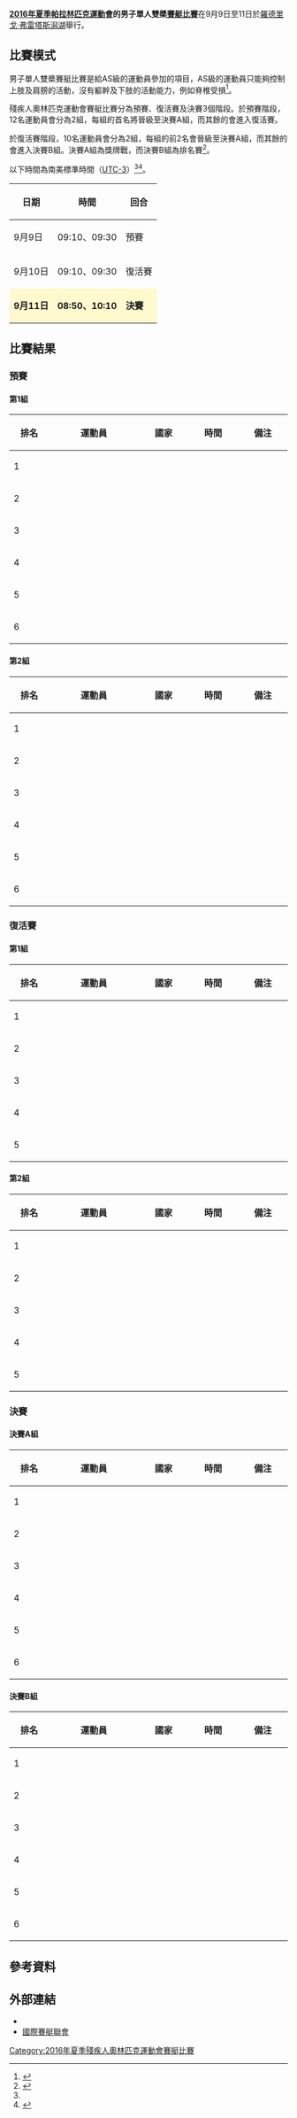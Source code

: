 {{noteTA|G1=Sports}}
{{Infobox Paralympic event
| event       = 男子單人雙槳
| games       = 2016年夏季
| image       = [[File:Rowing_pictogram.svg|120px]]
| caption     = 
| venue       = [[羅德里戈·弗雷塔斯潟湖|羅德里戈·弗雷塔斯潟湖]]
| dates       = 9月9日至11日
| competitors = 12
| nations     = 12
| gold        =  
| goldNPC     =  
| silver      =  
| silverNPC   =  
| bronze      =  
| bronzeNPC   =  
| prev        = [[2012年夏季殘疾人奧林匹克運動會賽艇男子單人雙槳比賽|2012]]
| next        = [[2020年夏季殘疾人奧林匹克運動會男子單人雙槳賽艇比賽|2020]]
}}
{{2016年夏季殘疾人奧林匹克運動會賽艇比賽}}
'''[[2016年夏季帕拉林匹克運動會|2016年夏季帕拉林匹克運動會]]的男子單人雙槳[[2016年夏季殘疾人奧林匹克運動會賽艇比賽|賽艇比賽]]'''在9月9日至11日於[[羅德里戈·弗雷塔斯潟湖|羅德里戈·弗雷塔斯潟湖]]舉行。

== 比賽模式 ==
男子單人雙槳賽艇比賽是給AS級的運動員參加的項目，AS級的運動員只能夠控制上肢及肩膀的活動，沒有軀幹及下肢的活動能力，例如脊椎受損<ref name=classify>{{Cite web |url=https://www.paralympic.org/sites/default/files/document/150915170806821_2015_09_15%2BExplanatory%2Bguide%2BClassification_summer%2BFINAL%2B_5.pdf |title=Explanatory guide to Paralympic classification |accessdate=2016-08-30 |archive-date=2016-08-27 |archive-url=https://web.archive.org/web/20160827205502/https://www.paralympic.org/sites/default/files/document/150915170806821_2015_09_15%2BExplanatory%2Bguide%2BClassification_summer%2BFINAL%2B_5.pdf |dead-url=no }}</ref>。

殘疾人奧林匹克運動會賽艇比賽分為預賽、復活賽及決賽3個階段。於預賽階段，12名運動員會分為2組，每組的首名將晉級至決賽A組，而其餘的會進入復活賽。

於復活賽階段，10名運動員會分為2組，每組的前2名會晉級至決賽A組，而其餘的會進入決賽B組。決賽A組為獎牌戰，而決賽B組為排名賽<ref name=explanation>{{Cite web |url=http://www.paralimpicos.es/publicacion/ficheros/Paralympic%20Explanatory%20Guide%20_%20Rowing.pdf |title=Rowing Explanatory Guide |access-date=2016-08-30 |archive-url=https://web.archive.org/web/20160330022321/http://www.paralimpicos.es/publicacion/ficheros/Paralympic%20Explanatory%20Guide%20_%20Rowing.pdf |archive-date=2016-03-30 |dead-url=yes }}</ref>。

以下時間為南美標準時間（[[UTC-3|UTC-3]]）<ref name=explanation/><ref>{{Cite web |url=http://www.worldrowing.com/mm//Document/General/General/12/21/71/92016ParalympicGamesProgrammeV4161115_Neutral.pdf |title=Rowing Regatta of the 2016 Paralympic Games in Rio de Janeiro, Brazil |accessdate=2016-08-30 |archive-date=2017-04-07 |archive-url=https://web.archive.org/web/20170407043721/http://www.worldrowing.com/mm//Document/General/General/12/21/71/92016ParalympicGamesProgrammeV4161115_Neutral.pdf |dead-url=no }}</ref>。
{| class="wikitable" style="text-align:center" width=400px
! 日期
! 時間
! 回合
|-
| 9月9日 || 09:10、09:30 || 預賽
|-
| 9月10日 || 09:10、09:30 || 復活賽
|-
|style=background:lemonchiffon| '''9月11日''' ||style=background:lemonchiffon| '''08:50、10:10''' || style=background:lemonchiffon| '''決賽''' 
|}

== 比賽結果 ==
=== 預賽 ===
==== 第1組 ====
{| class="wikitable" style="text-align:center; width:800px;"
|-
!width="60"| 排名
!width="160"| 運動員
!width="80"| 國家
!width="80"| 時間
!width="80"| 備注
|-
| 1 ||align=left|  ||align=left|  ||  || 
|-
| 2 ||align=left|  ||align=left|  ||  || 
|-
| 3 ||align=left|  ||align=left|  ||  || 
|-
| 4 ||align=left|  ||align=left|  ||  || 
|-
| 5 ||align=left|  ||align=left|  ||  || 
|-
| 6 ||align=left|  ||align=left|  ||  || 
|}
==== 第2組 ====
{| class="wikitable" style="text-align:center; width:800px;"
|-
!width="60"| 排名
!width="160"| 運動員
!width="80"| 國家
!width="80"| 時間
!width="80"| 備注
|-
| 1 ||align=left|  ||align=left|  ||  || 
|-
| 2 ||align=left|  ||align=left|  ||  || 
|-
| 3 ||align=left|  ||align=left|  ||  || 
|-
| 4 ||align=left|  ||align=left|  ||  || 
|-
| 5 ||align=left|  ||align=left|  ||  || 
|-
| 6 ||align=left|  ||align=left|  ||  || 
|}
=== 復活賽 ===
==== 第1組 ====
{| class="wikitable" style="text-align:center; width:800px;"
|-
!width="60"| 排名
!width="160"| 運動員
!width="80"| 國家
!width="80"| 時間
!width="80"| 備注
|-
| 1 ||align=left|  ||align=left|  ||  || 
|-
| 2 ||align=left|  ||align=left|  ||  || 
|-
| 3 ||align=left|  ||align=left|  ||  || 
|-
| 4 ||align=left|  ||align=left|  ||  || 
|-
| 5 ||align=left|  ||align=left|  ||  || 
|}
==== 第2組 ====
{| class="wikitable" style="text-align:center; width:800px;"
|-
!width="60"| 排名
!width="160"| 運動員
!width="80"| 國家
!width="80"| 時間
!width="80"| 備注
|-
| 1 ||align=left|  ||align=left|  ||  || 
|-
| 2 ||align=left|  ||align=left|  ||  || 
|-
| 3 ||align=left|  ||align=left|  ||  || 
|-
| 4 ||align=left|  ||align=left|  ||  || 
|-
| 5 ||align=left|  ||align=left|  ||  || 
|}
=== 決賽 ===
==== 決賽A組 ====
{| class="wikitable" style="text-align:center; width:800px;"
|-
!width="60"| 排名
!width="160"| 運動員
!width="80"| 國家
!width="80"| 時間
!width="80"| 備注
|-
| 1 ||align=left|  ||align=left|  ||  || 
|-
| 2 ||align=left|  ||align=left|  ||  || 
|-
| 3 ||align=left|  ||align=left|  ||  || 
|-
| 4 ||align=left|  ||align=left|  ||  || 
|-
| 5 ||align=left|  ||align=left|  ||  || 
|-
| 6 ||align=left|  ||align=left|  ||  || 
|}
==== 決賽B組 ====
{| class="wikitable" style="text-align:center; width:800px;"
|-
!width="60"| 排名
!width="160"| 運動員
!width="80"| 國家
!width="80"| 時間
!width="80"| 備注
|-
| 1 ||align=left|  ||align=left|  ||  || 
|-
| 2 ||align=left|  ||align=left|  ||  || 
|-
| 3 ||align=left|  ||align=left|  ||  || 
|-
| 4 ||align=left|  ||align=left|  ||  || 
|-
| 5 ||align=left|  ||align=left|  ||  || 
|-
| 6 ||align=left|  ||align=left|  ||  || 
|}

== 參考資料 ==
{{reflist}}

== 外部連結 ==
* {{Official|https://www.rio2016.com/en/paralympics/rowing}}{{pt}}{{en}}{{es}}{{fr}}
* [https://worldrowing.com/ 國際賽艇聯會] {{Wayback|url=https://worldrowing.com/ |date=20210213070933 }}{{en}}

[[Category:2016年夏季殘疾人奧林匹克運動會賽艇比賽|Category:2016年夏季殘疾人奧林匹克運動會賽艇比賽]]